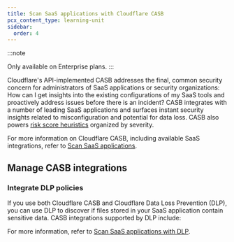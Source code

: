 ```yaml
---
title: Scan SaaS applications with Cloudflare CASB
pcx_content_type: learning-unit
sidebar:
  order: 4
---
```



:::note

Only available on Enterprise plans.
:::

<GlossaryDefinition term="Cloudflare CASB" />

Cloudflare's API-implemented CASB addresses the final, common security concern for administrators of SaaS applications or security organizations: How can I get insights into the existing configurations of my SaaS tools and proactively address issues before there is an incident? CASB integrates with a number of leading SaaS applications and surfaces instant security insights related to misconfiguration and potential for data loss. CASB also powers [risk score heuristics](/cloudflare-one/insights/risk-score/) organized by severity.

For more information on Cloudflare CASB, including available SaaS integrations, refer to [Scan SaaS applications](/cloudflare-one/applications/casb/).

## Manage CASB integrations

<Render file="casb/manage-integrations" product="cloudflare-one" />

### Integrate DLP policies

If you use both Cloudflare CASB and Cloudflare Data Loss Prevention (DLP), you can use DLP to discover if files stored in your SaaS application contain sensitive data. CASB integrations supported by DLP include:

<Render file="casb/casb-dlp-integrations" product="cloudflare-one" />

For more information, refer to [Scan SaaS applications with DLP](/cloudflare-one/applications/casb/casb-dlp/).
